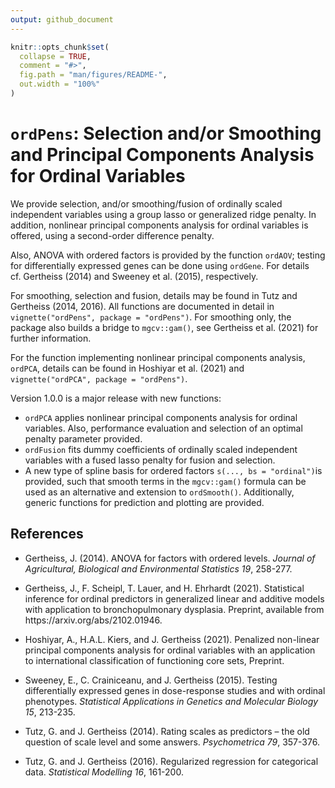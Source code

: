 ```yaml
---
output: github_document
---
```


<!-- README.md is generated from README.Rmd. Please edit that file -->

```r
knitr::opts_chunk$set(
  collapse = TRUE,
  comment = "#>",
  fig.path = "man/figures/README-",
  out.width = "100%"
)
```

# `ordPens`: Selection and/or Smoothing and Principal Components Analysis for Ordinal Variables

<!-- badges: start -->
<!-- badges: end -->

We provide selection, and/or smoothing/fusion of ordinally scaled independent variables using a group lasso or generalized ridge penalty. In addition, nonlinear principal components analysis for ordinal variables is offered, using a second-order difference penalty. 

Also, ANOVA with ordered factors is provided by the function `ordAOV`; testing for differentially expressed genes can be done using `ordGene`. For details cf. Gertheiss (2014) and Sweeney et al. (2015), respectively.

For smoothing, selection and fusion, details may be found in Tutz and Gertheiss (2014, 2016). 
All functions are documented in detail in `vignette("ordPens", package = "ordPens")`. For smoothing only, the package also builds a bridge to `mgcv::gam()`, see Gertheiss et al. (2021) for further information.

For the function implementing nonlinear principal components analysis, `ordPCA`, details can be found in Hoshiyar et al. (2021) and `vignette("ordPCA", package = "ordPens")`.


Version 1.0.0 is a major release with new functions:

* `ordPCA` applies nonlinear principal components analysis for ordinal variables.
Also, performance evaluation and selection of an optimal penalty parameter provided.  
* `ordFusion` fits dummy coefficients of ordinally scaled independent variables with a fused lasso penalty for fusion and selection.
* A new type of spline basis for ordered factors `s(..., bs = "ordinal")`is provided, such that smooth terms in the `mgcv::gam()` formula can be used as an alternative and extension to `ordSmooth()`. Additionally, generic functions for prediction and plotting are provided.  
 

## References

* Gertheiss, J. (2014). ANOVA for factors with ordered levels. *Journal of Agricultural, Biological and Environmental Statistics 19*, 258-277.

* Gertheiss, J., F. Scheipl, T. Lauer, and H. Ehrhardt (2021). Statistical inference for ordinal predictors in generalized linear and additive models with application to bronchopulmonary dysplasia. Preprint, available from https://arxiv.org/abs/2102.01946.

* Hoshiyar, A., H.A.L. Kiers, and J. Gertheiss (2021). Penalized non-linear principal components analysis for ordinal variables with an application to international classification of functioning core sets, Preprint.

* Sweeney, E., C. Crainiceanu, and J. Gertheiss (2015). Testing differentially expressed genes in dose-response studies and with ordinal phenotypes. *Statistical Applications in Genetics and Molecular Biology 15*, 213-235.

* Tutz, G. and J. Gertheiss (2014). Rating scales as predictors – the old question of scale level and some answers. *Psychometrica 79*, 357-376.

* Tutz, G. and J. Gertheiss (2016). Regularized regression for categorical data. *Statistical Modelling 16*, 161-200.
